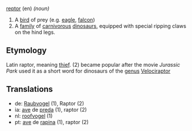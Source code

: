[[Pronounciation Guide|reptor]] (en) ''(noun)''

#A [[bird]] of prey (e.g. [[eagle]], [[falcon]])
#A [[family]] of [[carnivorous]] [[dinosaurs]], equipped with special ripping claws on the hind legs.

==Etymology==

Latin raptor, meaning [[thief]].
(2) became popular after the movie ''Jurassic Park'' used it as a short word for dinosaurs of the [[genus]] [[en:Velociraptor|Velociraptor]]

==Translations==

*de: [[Raubvogel]] (1), Raptor (2)
*ia: [[ave]] de [[preda]] (1), raptor (2)
*nl: [[roofvogel]] (1)
*pt: [[ave]] de [[rapina]] (1), raptor (2)